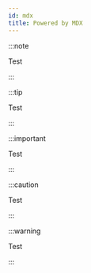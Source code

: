 ```yaml
---
id: mdx
title: Powered by MDX
---
```


:::note

Test <APIReference reference="makeWebshell" type="function" />

:::

:::tip

Test <APIReference reference="makeWebshell" type="function" />

:::

:::important

Test <APIReference reference="makeWebshell" type="function" />

:::

:::caution

Test <APIReference reference="makeWebshell" type="function" />

:::

:::warning

Test <APIReference reference="makeWebshell" type="function" />

:::
